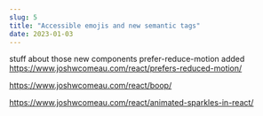 ```yaml
---
slug: 5
title: "Accessible emojis and new semantic tags"
date: 2023-01-03
---
```


stuff about those new components
prefer-reduce-motion added https://www.joshwcomeau.com/react/prefers-reduced-motion/

https://www.joshwcomeau.com/react/boop/

https://www.joshwcomeau.com/react/animated-sparkles-in-react/
